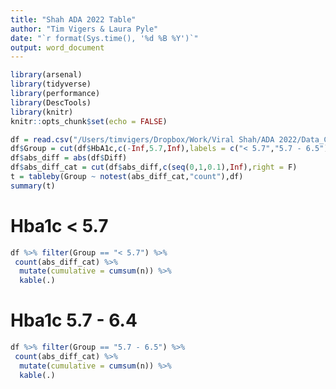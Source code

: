 ```yaml
---
title: "Shah ADA 2022 Table"
author: "Tim Vigers & Laura Pyle"
date: "`r format(Sys.time(), '%d %B %Y')`"
output: word_document
---
```


```r
library(arsenal)
library(tidyverse)
library(performance)
library(DescTools)
library(knitr)
knitr::opts_chunk$set(echo = FALSE)
```

```r
df = read.csv("/Users/timvigers/Dropbox/Work/Viral Shah/ADA 2022/Data_Clean/combined_data.csv")
df$Group = cut(df$HbA1c,c(-Inf,5.7,Inf),labels = c("< 5.7","5.7 - 6.5"),right = F)
df$abs_diff = abs(df$Diff)
df$abs_diff_cat = cut(df$abs_diff,c(seq(0,1,0.1),Inf),right = F)
t = tableby(Group ~ notest(abs_diff_cat,"count"),df)
summary(t)
```

# Hba1c < 5.7

```r
df %>% filter(Group == "< 5.7") %>%
 count(abs_diff_cat) %>% 
  mutate(cumulative = cumsum(n)) %>% 
  kable(.)
```



# Hba1c 5.7 - 6.4

```r
df %>% filter(Group == "5.7 - 6.5") %>%
 count(abs_diff_cat) %>% 
  mutate(cumulative = cumsum(n)) %>% 
  kable(.)
```
